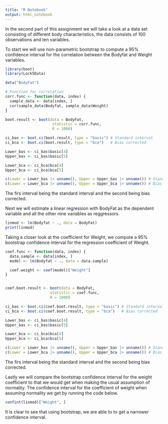 ```yaml
---
title: "R Notebook"
output: html_notebook
---
```



In the second part of this assignment we will take a look at a data set consisting of different body characteristics, the data consists of 100 observations and ten variables. 

To start we will use non-parametric bootstrap to compute a 95% confidence interval for the correlation between the
Bodyfat and Weight variables.

```r
library(boot)
library(Lock5Data)

data("BodyFat")

```

```r
# Function for correlation
corr.func <- function(data, index) {
  sample_data <- data[index, ]                   
  cor(sample_data$Bodyfat, sample_data$Weight)
}

boot.result <- boot(data = BodyFat,
                     statistic = corr.func,
                     R = 1000)

ci_bas <- boot.ci(boot.result, type = "basic") # Standard interval
ci_bca <- boot.ci(boot.result, type = "bca")   # Bias corrected

```
```r
Lower_bas <- ci_bas$basic[4]
Upper_bas <- ci_bas$basic[5]

Lower_bca <- ci_bca$bca[4]
Upper_bca <- ci_bca$bca[5]

c(Lower = Lower_bas |> unname(), Upper = Upper_bas |> unname()) # Standard interval
c(Lower = Lower_bca |> unname(), Upper = Upper_bca |> unname()) # Bias corrected
```
The firs interval being the standard interval and the second being bias corrected. 

Next we will estimate a linear regression with BodyFat as the dependent variable and all the other nine variables as reggressors. 

``` r
linmod <- lm(Bodyfat ~ ., data = BodyFat)
print(linmod)
```

Taking a closer look at the coefficient for Weight, we compute a 95% bootstrap confidence interval for the regression coefficient of Weight. 

``` r
coef.func <- function(data, index) {
  data.sample <- data[index, ]
  model <- lm(Bodyfat ~ ., data = data.sample)

  coef.weight <- coef(model)["Weight"]
}


coef.boot.result <- boot(data = BodyFat,
                    statistic = coef.func,
                    R = 1000)

ci_bas <- boot.ci(coef.boot.result, type = "basic") # Standard interval
ci_bca <- boot.ci(coef.boot.result, type = "bca")   # Bias corrected

```
```r
Lower_bas <- ci_bas$basic[4]
Upper_bas <- ci_bas$basic[5]

Lower_bca <- ci_bca$bca[4]
Upper_bca <- ci_bca$bca[5]

c(Lower = Lower_bas |> unname(), Upper = Upper_bas |> unname()) # Standard interval
c(Lower = Lower_bca |> unname(), Upper = Upper_bca |> unname()) # Bias corrected
```
The firs interval being the standard interval and the second being bias corrected. 

Lastly we will compare the bootstrap confidence interval for the weight coefficient to that we would get when making the usual assumption of normality. The confidence interval for the coefficient of weight when assuming normality we get by running the code below.

``` r
confint(linmod)["Weight", ]
```
It is clear to see that using bootstrap, we are able to to get a narrower confidence interval.  

